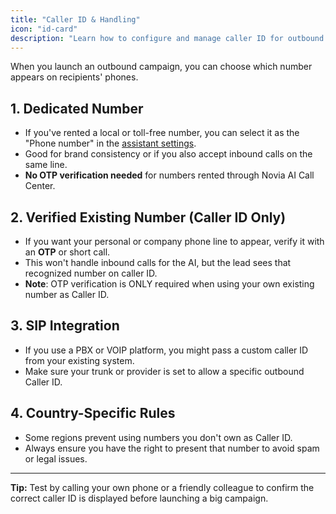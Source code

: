 ```yaml
---
title: "Caller ID & Handling"
icon: "id-card"
description: "Learn how to configure and manage caller ID for outbound campaigns"
---
```


When you launch an outbound campaign, you can choose which number appears on recipients' phones.

## 1. Dedicated Number

- If you've rented a local or toll-free number, you can select it as the "Phone number" in the [assistant settings](/ai-assistants/settings/general#phone-number-configuration).
- Good for brand consistency or if you also accept inbound calls on the same line.
- **No OTP verification needed** for numbers rented through Novia AI Call Center.

## 2. Verified Existing Number (Caller ID Only)

- If you want your personal or company phone line to appear, verify it with an **OTP** or short call.
- This won't handle inbound calls for the AI, but the lead sees that recognized number on caller ID.
- **Note**: OTP verification is ONLY required when using your own existing number as Caller ID.

## 3. SIP Integration

- If you use a PBX or VOIP platform, you might pass a custom caller ID from your existing system.
- Make sure your trunk or provider is set to allow a specific outbound Caller ID.

## 4. Country-Specific Rules

- Some regions prevent using numbers you don't own as Caller ID.
- Always ensure you have the right to present that number to avoid spam or legal issues.

---

**Tip:** Test by calling your own phone or a friendly colleague to confirm the correct caller ID is displayed before launching a big campaign.
